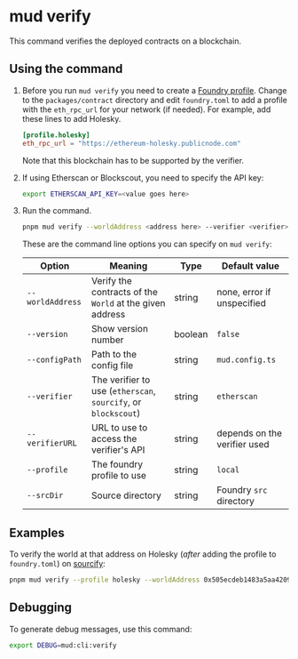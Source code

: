 # mud verify

This command verifies the deployed contracts on a blockchain.

## Using the command

1. Before you run `mud verify` you need to create a [Foundry profile](https://book.getfoundry.sh/reference/config/overview).
   Change to the `packages/contract` directory and edit `foundry.toml` to add a profile with the `eth_rpc_url` for your network (if needed).
   For example, add these lines to add Holesky.

   ```toml copy
   [profile.holesky]
   eth_rpc_url = "https://ethereum-holesky.publicnode.com"
   ```

   Note that this blockchain has to be supported by the verifier.

1. If using Etherscan or Blockscout, you need to specify the API key:

   ```sh copy
   export ETHERSCAN_API_KEY=<value goes here>
   ```

1. Run the command.

   ```sh copy
   pnpm mud verify --worldAddress <address here> --verifier <verifier> --profle <profile>
   ```

   These are the command line options you can specify on `mud verify`:

   | Option           | Meaning                                                        | Type    | Default value                |
   | ---------------- | -------------------------------------------------------------- | ------- | ---------------------------- |
   | `--worldAddress` | Verify the contracts of the `World` at the given address       | string  | none, error if unspecified   |
   | `--version`      | Show version number                                            | boolean | `false`                      |
   | `--configPath`   | Path to the config file                                        | string  | `mud.config.ts`              |
   | `--verifier`     | The verifier to use (`etherscan`, `sourcify`, or `blockscout`) | string  | `etherscan`                  |
   | `--verifierURL`  | URL to use to access the verifier's API                        | string  | depends on the verifier used |
   | `--profile`      | The foundry profile to use                                     | string  | `local`                      |
   | `--srcDir`       | Source directory                                               | string  | Foundry `src` directory      |

## Examples

To verify the world at that address on Holesky (_after_ adding the profile to `foundry.toml`) on [sourcify](https://sourcify.dev/):

```sh copy
pnpm mud verify --profile holesky --worldAddress 0x505ecdeb1483a5aa4209289905bcdc21611ba6df --verifier sourcify
```

## Debugging

To generate debug messages, use this command:

```sh copy
export DEBUG=mud:cli:verify
```

